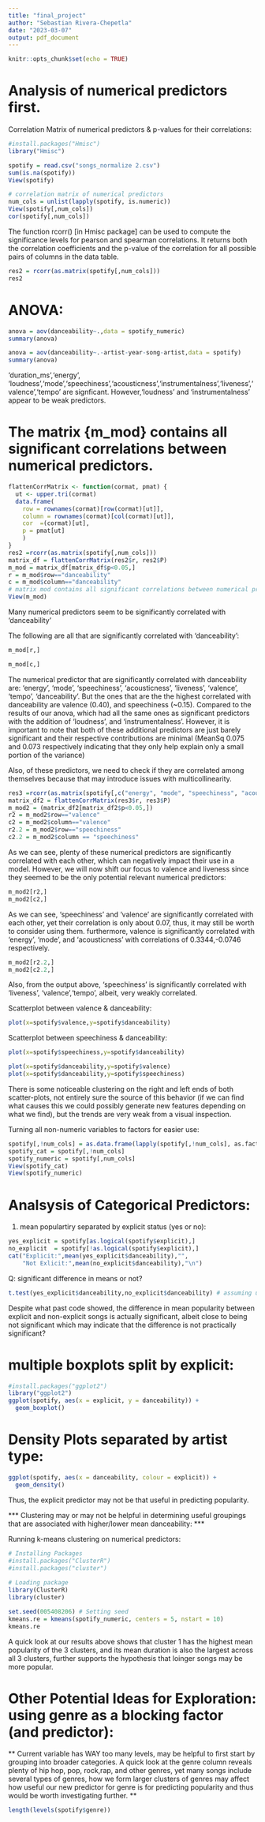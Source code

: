 ```yaml
---
title: "final_project"
author: "Sebastian Rivera-Chepetla"
date: "2023-03-07"
output: pdf_document
---
```


```r
knitr::opts_chunk$set(echo = TRUE)
```

# Analysis of numerical predictors first.

Correlation Matrix of numerical predictors & p-values for their correlations:    

```R
#install.packages("Hmisc")
library("Hmisc")

spotify = read.csv("songs_normalize 2.csv")
sum(is.na(spotify))
View(spotify)

# correlation matrix of numerical predictors
num_cols = unlist(lapply(spotify, is.numeric))
View(spotify[,num_cols])
cor(spotify[,num_cols])
```

The function rcorr() [in Hmisc package] can be used to compute the significance levels for pearson and spearman correlations. It returns both the correlation coefficients and the p-value of the correlation for all possible pairs of columns in the data table.

```R
res2 = rcorr(as.matrix(spotify[,num_cols]))
res2
```

# ANOVA:   

```R
anova = aov(danceability~.,data = spotify_numeric)
summary(anova)
```

```R
anova = aov(danceability~.-artist-year-song-artist,data = spotify)
summary(anova)
```

'duration_ms','energy', 'loudness','mode','speechiness','acousticness','instrumentalness','liveness','valence','tempo' are signficant. However,'loudness' and 'instrumentalness' appear to be weak predictors. 

# The  matrix {m_mod} contains all significant correlations between numerical predictors.   

```R
flattenCorrMatrix <- function(cormat, pmat) {
  ut <- upper.tri(cormat)
  data.frame(
    row = rownames(cormat)[row(cormat)[ut]],
    column = rownames(cormat)[col(cormat)[ut]],
    cor  =(cormat)[ut],
    p = pmat[ut]
    )
}
res2 =rcorr(as.matrix(spotify[,num_cols]))
matrix_df = flattenCorrMatrix(res2$r, res2$P)
m_mod = matrix_df[matrix_df$p<0.05,]
r = m_mod$row=="danceability"
c = m_mod$column=="danceability"
# matrix mod contains all significant correlations between numerical predictors
View(m_mod)
```

Many numerical predictors seem to be significantly correlated with 'danceability'    

The following are all that are significantly correlated with 'danceability':    

```R
m_mod[r,]
```

```R
m_mod[c,]
```

The numerical predictor that are significantly correlated with danceability are: 'energy', 'mode', 'speechiness', 'acousticness', 'liveness', 'valence', 'tempo', 'danceability'. But the ones that are the the highest correlated with danceability are valence (0.40), and speechiness (~0.15). Compared to the results of our anova, which had all the same ones as significant predictors with the addition of 'loudness', and 'instrumentalness'. However, it is important to note that both of these additional predictors are just barely significant and their respective contributions are minimal (MeanSq 0.075 and 0.073 respectively indicating that they only help explain only a small portion of the variance)

Also, of these predictors, we need to check if they are correlated among themselves because that may introduce issues with multicollinearity.    

```R
res3 =rcorr(as.matrix(spotify[,c("energy", "mode", "speechiness", "acousticness", "liveness", "valence", "tempo")]))
matrix_df2 = flattenCorrMatrix(res3$r, res3$P)
m_mod2 = (matrix_df2[matrix_df2$p<0.05,])
r2 = m_mod2$row=="valence"
c2 = m_mod2$column=="valence"
r2.2 = m_mod2$row=="speechiness"
c2.2 = m_mod2$column == "speechiness"
```

As we can see, plenty of these numerical predictors are significantly correlated with each other, which can negatively impact their use in a model. However, we will now shift our focus to valence and liveness since they seemed to be the only potential relevant numerical predictors:    

```R
m_mod2[r2,]
m_mod2[c2,]
```


As we can see, 'speechiness' and 'valence' are significantly correlated with each other, yet their correlation is only about 0.07, thus, it may still be worth to consider using them. furthermore, valence is significantly correlated with 'energy', 'mode', and 'acousticness' with correlations of 0.3344,-0.0746 respectively.     

```R
m_mod2[r2.2,]
m_mod2[c2.2,]
```

Also, from the output above, 'speechiness' is significantly correlated with 'liveness', 'valence','tempo', albeit, very weakly correlated.       

Scatterplot between valence & danceability:         

```R
plot(x=spotify$valence,y=spotify$danceability)
```

Scatterplot between speechiness & danceability:    

```R
plot(x=spotify$speechiness,y=spotify$danceability)
```


```R
plot(x=spotify$danceability,y=spotify$valence)
plot(x=spotify$danceability,y=spotify$speechiness)
```

There is some noticeable clustering on the right and left ends of both scatter-plots, not entirely sure the source of this behavior (if we can find what causes this we could possibly generate new features depending on what we find), but the trends are very weak from a visual inspection.    


Turning all non-numeric variables to factors for easier use:       

```R
spotify[,!num_cols] = as.data.frame(lapply(spotify[,!num_cols], as.factor))
spotify_cat = spotify[,!num_cols]
spotify_numeric = spotify[,num_cols]
View(spotify_cat)
View(spotify_numeric)
```

# Analsysis of Categorical Predictors:    


1. mean populartiry separated by explicit status (yes or no):

```R
yes_explicit = spotify[as.logical(spotify$explicit),]
no_explicit  = spotify[!as.logical(spotify$explicit),]
cat("Explicit:",mean(yes_explicit$danceability),"",
    "Not Exlicit:",mean(no_explicit$danceability),"\n")
```

Q: significant difference in means or not?

```R
t.test(yes_explicit$danceability,no_explicit$danceability) # assuming unequal variances cause its safer
```

Despite what past code showed, the difference in mean popularity between explicit and non-explicit songs is actually significant, albeit close to being not significant which may indicate that the difference is not practically significant? 

# multiple boxplots split by explicit:

```R
#install.packages("ggplot2")
library("ggplot2")
ggplot(spotify, aes(x = explicit, y = danceability)) +
  geom_boxplot()
```

# Density Plots separated by artist type:    

```R
ggplot(spotify, aes(x = danceability, colour = explicit)) +
  geom_density()
```


Thus, the explicit predictor may not be that useful in predicting popularity.


*** Clustering may or may not be helpful in determining useful groupings that are associated with higher/lower mean danceability: ***

Running k-means clustering on numerical predictors:

```R
# Installing Packages
#install.packages("ClusterR")
#install.packages("cluster")
  
# Loading package
library(ClusterR)
library(cluster)

set.seed(005408206) # Setting seed
kmeans.re = kmeans(spotify_numeric, centers = 5, nstart = 10)
kmeans.re
```

A quick look at our results above shows that cluster 1 has the highest mean popularity of the 3 clusters, and its mean duration is also the largest across all 3 clusters, further supports the hypothesis that loinger songs may be more popular.


# Other Potential Ideas for Exploration: using genre as a blocking factor (and predictor):  

** Current variable has WAY too many levels, may be helpful to first start by grouping into broader categories. A quick look at the genre column reveals plenty of hip hop, pop, rock,rap, and other genres, yet many songs include several types of genres, how we form larger clusters of genres may affect how useful our new predictor for genre is for predicting popularity and thus would be worth investigating further. ** 

```R
length(levels(spotify$genre))
```



